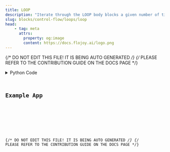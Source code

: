 ```yaml
---
title: LOOP
description: "Iterate through the LOOP body blocks a given number of times (or -1 times for infinite looping)."
slug: blocks/control-flow/loops/loop
head:
    - tag: meta
      attrs:
        property: og:image
        content: https://docs.flojoy.ai/logo.png
---
```


{/* DO NOT EDIT THIS FILE! IT IS BEING AUTO GENERATED */}
{/* PLEASE REFER TO THE CONTRIBUTION GUIDE ON THE DOCS PAGE */}


<DownloadStudioBanner />
<PythonDocsDisplay docstring={block_data["docstring"]} />
<details>
<summary>Python Code</summary>



<Code code={pythonCode} lang="py" wrap theme="dracula" />

[Find this Flojoy Block on GitHub](https://github.com/flojoy-ai/blocks/blob/main/blocks/CONTROL_FLOW/LOOPS/LOOP/LOOP.py)

</details>

## Example App


<GetHelpWidget />


<AppDisplay app={app} blockName="LOOP" client:visible />


<Example />

{/* DO NOT EDIT THIS FILE! IT IS BEING AUTO GENERATED */}
{/* PLEASE REFER TO THE CONTRIBUTION GUIDE ON THE DOCS PAGE */}
